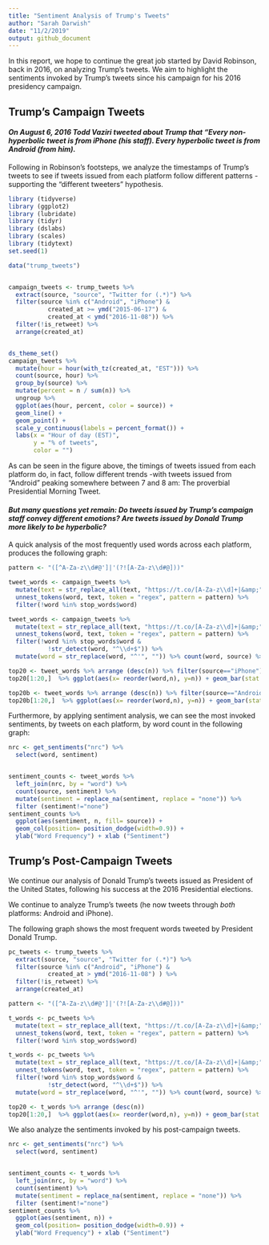 ```yaml
---
title: "Sentiment Analysis of Trump's Tweets"
author: "Sarah Darwish"
date: "11/2/2019"
output: github_document
---
```

In this report, we hope to continue the great job started by David Robinson, back in 2016, on analyzing Trump's tweets. We aim to highlight the sentiments invoked by Trump's tweets since his campaign for his 2016 presidency campaign. 

## Trump's Campaign Tweets


#### _On August 6, 2016 Todd Vaziri tweeted about Trump that "Every non-hyperbolic tweet is from iPhone (his staff). Every hyperbolic tweet is from Android (from him)._

Following in Robinson's footsteps, we analyze the timestamps of Trump's tweets to see if tweets issued from each platform follow different patterns -supporting the "different tweeters" hypothesis.


```r
library (tidyverse)
library (ggplot2)
library (lubridate)
library (tidyr)
library (dslabs)
library (scales)
library (tidytext)
set.seed(1)

data("trump_tweets")


campaign_tweets <- trump_tweets %>% 
  extract(source, "source", "Twitter for (.*)") %>%
  filter(source %in% c("Android", "iPhone") &
           created_at >= ymd("2015-06-17") & 
           created_at < ymd("2016-11-08")) %>%
  filter(!is_retweet) %>%
  arrange(created_at)


ds_theme_set()
campaign_tweets %>%
  mutate(hour = hour(with_tz(created_at, "EST"))) %>%
  count(source, hour) %>%
  group_by(source) %>%
  mutate(percent = n / sum(n)) %>%
  ungroup %>%
  ggplot(aes(hour, percent, color = source)) +
  geom_line() +
  geom_point() +
  scale_y_continuous(labels = percent_format()) +
  labs(x = "Hour of day (EST)",
       y = "% of tweets",
       color = "")


```


As can be seen in the figure above, the timings of tweets issued from each platform do, in fact, follow different trends -with tweets issued from "Android" peaking somewhere between 7 and 8 am: The proverbial Presidential Morning Tweet. 

#### _But many questions yet remain: Do tweets issued by Trump's campaign staff convey different emotions? Are tweets issued by Donald Trump more likely to be hyperbolic?_

A quick analysis of the most frequently used words across each platform, produces the following graph:


```r
pattern <- "([^A-Za-z\\d#@']|'(?![A-Za-z\\d#@]))"

tweet_words <- campaign_tweets %>% 
  mutate(text = str_replace_all(text, "https://t.co/[A-Za-z\\d]+|&amp;", ""))  %>%
  unnest_tokens(word, text, token = "regex", pattern = pattern) %>%
  filter(!word %in% stop_words$word)

tweet_words <- campaign_tweets %>% 
  mutate(text = str_replace_all(text, "https://t.co/[A-Za-z\\d]+|&amp;", ""))  %>%
  unnest_tokens(word, text, token = "regex", pattern = pattern) %>%
  filter(!word %in% stop_words$word &
           !str_detect(word, "^\\d+$")) %>%
  mutate(word = str_replace(word, "^'", "")) %>% count(word, source) %>% arrange(desc(n))

top20 <- tweet_words %>% arrange (desc(n)) %>% filter(source=="iPhone")
top20[1:20,]  %>% ggplot(aes(x= reorder(word,n), y=n)) + geom_bar(stat = "identity") + coord_flip() + labs(title = "Most Frequent Words Tweeted by Staff") + xlab("Most Frequent Words") +ylab("Number of Times Tweeted")

top20b <- tweet_words %>% arrange (desc(n)) %>% filter(source=="Android")
top20b[1:20,]  %>% ggplot(aes(x= reorder(word,n), y=n)) + geom_bar(stat = "identity") + coord_flip() + labs(title = "Most Frequent Words Tweeted by Trump") + xlab("Most Frequent Words") + ylab("Number of Times Tweeted")


```

Furthermore, by applying sentiment analysis, we can see the most invoked sentiments, by tweets on each platform, by word count in the following graph:

```r

nrc <- get_sentiments("nrc") %>%
  select(word, sentiment)


sentiment_counts <- tweet_words %>%
  left_join(nrc, by = "word") %>%
  count(source, sentiment) %>%
  mutate(sentiment = replace_na(sentiment, replace = "none")) %>%
  filter (sentiment!="none") 
sentiment_counts %>% 
  ggplot(aes(sentiment, n, fill= source)) +
  geom_col(position= position_dodge(width=0.9)) +
  ylab("Word Frequency") + xlab ("Sentiment")
```


## Trump's Post-Campaign Tweets

We continue our analysis of Donald Trump's tweets issued as President of the United States, following his success at the 2016 Presidential elections. 

We continue to analyze Trump's tweets (he now tweets through _both_ platforms: Android and iPhone).

The following graph shows the most frequent words tweeted by President Donald Trump.

```r
pc_tweets <- trump_tweets %>% 
  extract(source, "source", "Twitter for (.*)") %>%
  filter(source %in% c("Android", "iPhone") &
           created_at > ymd("2016-11-08") ) %>%
  filter(!is_retweet) %>%
  arrange(created_at)

pattern <- "([^A-Za-z\\d#@']|'(?![A-Za-z\\d#@]))"

t_words <- pc_tweets %>% 
  mutate(text = str_replace_all(text, "https://t.co/[A-Za-z\\d]+|&amp;", ""))  %>%
  unnest_tokens(word, text, token = "regex", pattern = pattern) %>%
  filter(!word %in% stop_words$word)

t_words <- pc_tweets %>% 
  mutate(text = str_replace_all(text, "https://t.co/[A-Za-z\\d]+|&amp;", ""))  %>%
  unnest_tokens(word, text, token = "regex", pattern = pattern) %>%
  filter(!word %in% stop_words$word &
           !str_detect(word, "^\\d+$")) %>%
  mutate(word = str_replace(word, "^'", "")) %>% count(word, source) %>% arrange(desc(n))

top20 <- t_words %>% arrange (desc(n))
top20[1:20,]  %>% ggplot(aes(x= reorder(word,n), y=n)) + geom_bar(stat = "identity") + coord_flip() + labs(title = "Most Frequent Words Tweeted by Trump") + xlab("Most Frequent Words") +ylab("Number of Times Tweeted")


```

We also analyze the sentiments invoked by his post-campaign tweets.

```r

nrc <- get_sentiments("nrc") %>%
  select(word, sentiment)


sentiment_counts <- t_words %>%
  left_join(nrc, by = "word") %>%
  count(sentiment) %>%
  mutate(sentiment = replace_na(sentiment, replace = "none")) %>%
  filter (sentiment!="none") 
sentiment_counts %>% 
  ggplot(aes(sentiment, n)) +
  geom_col(position= position_dodge(width=0.9)) +
  ylab("Word Frequency") + xlab ("Sentiment")
```
